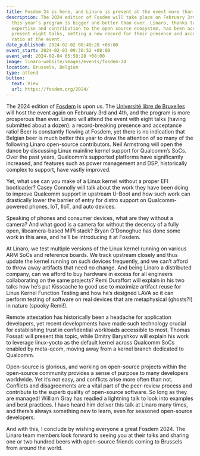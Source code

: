 ```yaml
---
title: Fosdem 24 is here, and Linaro is present at the event more than ever
description: The 2024 edition of Fosdem will take place on February 3rd-4th and
  this year’s program is bigger and better than ever. Linaro, thanks to its deep
  expertise and contribution to the open source ecosystem, has been accepted to
  present eight talks, setting a new record for their presence and acceptance
  ratio at the event.
date_published: 2024-02-02 08:49:28 +08:00
event_start: 2024-02-03 09:30:52 +08:00
event_end: 2024-02-04 05:50:28 +08:00
image: linaro-website/images/events/fosdem-24
location: Brussels, Belgium
type: attend
button:
  text: View
  url: https://fosdem.org/2024/
---
```


The 2024 edition of [Fosdem](https://fosdem.org/2024/) is upon us. The [Université libre de Bruxelles](https://fosdem.org/2024/practical/transportation/) will host the event again on February 3rd and 4th, and the program is more prosperous than ever. Linaro will attend the event with eight talks (having submitted about a dozen): a record-breaking presence and acceptance ratio! Beer is constantly flowing at Fosdem, yet there is no indication that Belgian beer is much better this year to draw the attention of so many of the following Linaro open-source contributors. Neil Armstrong will open the dance by discussing Linux mainline kernel support for Qualcomm’s SoCs. Over the past years, Qualcomm’s supported platforms have significantly increased, and features such as power management and DSP, historically complex to support, have vastly improved.

Yet, what use can you make of a Linux kernel without a proper EFI bootloader? Casey Connolly will talk about the work they have been doing to improve Qualcomm support in upstream U-Boot and how such work can drastically lower the barrier of entry for distro support on Qualcomm-powered phones, IoT, IIoT, and auto devices.

Speaking of phones and consumer devices, what are they without a camera? And what good is a camera for without the decency of a fully open, libcamera-based MIPI stack? Bryan O'Donoghue has done some work in this area, and he’ll be introducing it at Fosdem.

At Linaro, we test multiple versions of the Linux kernel running on various ARM SoCs and reference boards. We track upstream closely and thus update the kernel running on such devices frequently, and we can’t afford to throw away artifacts that need no change. And being Linaro a distributed company, can we afford to buy hardware in excess for all engineers collaborating on the same projects? Remi Duraffort will explain in his two talks how he’s put Kisscache to good use to maximize artifact reuse for Linux Kernel Function Testing and how he’s designed LAVA so it can perform testing of software on real devices that are metaphysical (ghosts?!) in nature (spooky Remi!).

Remote attestation has historically been a headache for application developers, yet recent developments have made such technology crucial for establishing trust in confidential workloads accessible to most. Thomas Fossati will present this topic, while Dmitry Baryshkov will explain his work to leverage linux-yocto as the default kernel across Qualcomm SoCs enabled by meta-qcom, moving away from a kernel branch dedicated to Qualcomm.

Open-source is glorious, and working on open-source projects within the open-source community provides a sense of purpose to many developers worldwide. Yet it’s not easy, and conflicts arise more often than not. Conflicts and disagreements are a vital part of the peer-review process and contribute to the superb quality of open-source software. So long as they are managed! William Gray has readied a lightning talk to look into examples and best practices. I have heard him deliver this talk at Linaro many times, and there’s always something new to learn, even for seasoned open-source developers.

And with this, I conclude by wishing everyone a great Fosdem 2024. The Linaro team members look forward to seeing you at their talks and sharing one or two hundred beers with open-source friends coming to Brussels from around the world.

